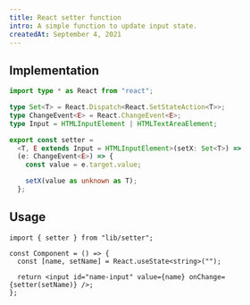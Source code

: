 ```yaml
---
title: React setter function
intro: A simple function to update input state.
createdAt: September 4, 2021
---
```


## Implementation

```tsx:src/lib/setter.ts
import type * as React from "react";

type Set<T> = React.Dispatch<React.SetStateAction<T>>;
type ChangeEvent<E> = React.ChangeEvent<E>;
type Input = HTMLInputElement | HTMLTextAreaElement;

export const setter =
  <T, E extends Input = HTMLInputElement>(setX: Set<T>) =>
  (e: ChangeEvent<E>) => {
    const value = e.target.value;

    setX(value as unknown as T);
  };
```

## Usage

```tsx
import { setter } from "lib/setter";

const Component = () => {
  const [name, setName] = React.useState<string>("");

  return <input id="name-input" value={name} onChange={setter(setName)} />;
};
```
